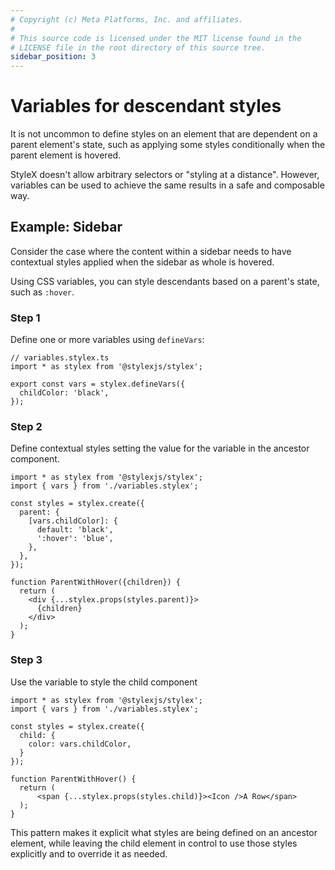 ```yaml
---
# Copyright (c) Meta Platforms, Inc. and affiliates.
#
# This source code is licensed under the MIT license found in the
# LICENSE file in the root directory of this source tree.
sidebar_position: 3
---
```


# Variables for descendant styles

It is not uncommon to define styles on an element that are dependent on a parent element's state,
such as applying some styles conditionally when the parent element is hovered.

StyleX doesn't allow arbitrary selectors or "styling at a distance". However, variables can be
used to achieve the same results in a safe and composable way.

## Example: Sidebar

Consider the case where the content within a sidebar needs to have contextual styles applied
when the sidebar as whole is hovered.

Using CSS variables, you can style descendants based on a parent's state, such as `:hover`.

### Step 1

Define one or more variables using `defineVars`:

```tsx variables.stylex.ts
// variables.stylex.ts
import * as stylex from '@stylexjs/stylex';

export const vars = stylex.defineVars({
  childColor: 'black',
});
```

### Step 2

Define contextual styles setting the value for the variable in the ancestor component.

```tsx
import * as stylex from '@stylexjs/stylex';
import { vars } from './variables.stylex';

const styles = stylex.create({
  parent: {
    [vars.childColor]: {
      default: 'black',
      ':hover': 'blue',
    },
  },
});

function ParentWithHover({children}) {
  return (
    <div {...stylex.props(styles.parent)}>
      {children}
    </div>
  );
}
```

### Step 3

Use the variable to style the child component

```tsx
import * as stylex from '@stylexjs/stylex';
import { vars } from './variables.stylex';

const styles = stylex.create({
  child: {
    color: vars.childColor,
  }
});

function ParentWithHover() {
  return (
      <span {...stylex.props(styles.child)}><Icon />A Row</span>
  );
}
```

This pattern makes it explicit what styles are being defined on an ancestor element, while leaving
the child element in control to use those styles explicitly and to override it as needed.
